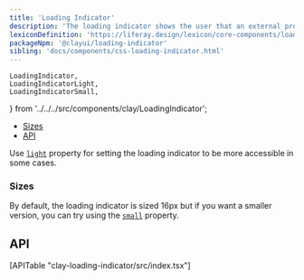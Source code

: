 ```yaml
---
title: 'Loading Indicator'
description: 'The loading indicator shows the user that an external process, like a connection, is being executed.'
lexiconDefinition: 'https://liferay.design/lexicon/core-components/loading-indicator/'
packageNpm: '@clayui/loading-indicator'
sibling: 'docs/components/css-loading-indicator.html'
---
```


	LoadingIndicator,
	LoadingIndicatorLight,
	LoadingIndicatorSmall,
} from '../../../src/components/clay/LoadingIndicator';

<div class="nav-toc-absolute">
<div class="nav-toc">

-   [Sizes](#sizes)
-   [API](#api)

</div>
</div>

<LoadingIndicator />

Use [`light`](#api-light) property for setting the loading indicator to be more accessible in some cases.

<LoadingIndicatorLight />

### Sizes

By default, the loading indicator is sized 16px but if you want a smaller version, you can try using the [`small`](#api-small) property.

<LoadingIndicatorSmall />

## API

<div>[APITable "clay-loading-indicator/src/index.tsx"]</div>
